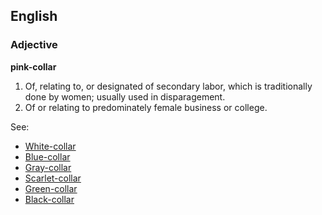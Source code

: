 ==English==
===Adjective===
'''pink-collar'''

#Of, relating to, or designated of secondary labor, which is traditionally done by women; usually used in disparagement.
#Of or relating to predominately female business or college.

See:

* [[White-collar]]
* [[Blue-collar]]
* [[Gray-collar]]
* [[Scarlet-collar]]
* [[Green-collar]]
* [[Black-collar]]